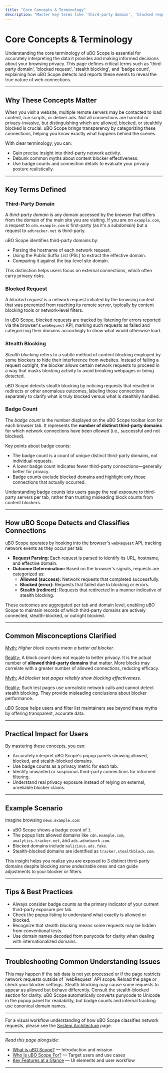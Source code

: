 ```yaml
---
title: "Core Concepts & Terminology"
description: "Master key terms like 'third-party domain', 'blocked request', 'stealth blocking', and 'badge count'. Learn how these are detected and reported by uBO Scope, and why they matter for interpreting results accurately and debunking myths about blocker efficacy."
---
```


# Core Concepts & Terminology

Understanding the core terminology of uBO Scope is essential for accurately interpreting the data it provides and making informed decisions about your browsing privacy. This page defines critical terms such as 'third-party domain', 'blocked request', 'stealth blocking', and 'badge count', explaining how uBO Scope detects and reports these events to reveal the true nature of web connections.

---

## Why These Concepts Matter

When you visit a website, multiple remote servers may be contacted to load content, run scripts, or deliver ads. Not all connections are harmful or privacy-invasive, but distinguishing which are allowed, blocked, or stealthily blocked is crucial. uBO Scope brings transparency by categorizing these connections, helping you know exactly what happens behind the scenes.

With clear terminology, you can:

- Gain precise insight into third-party network activity.
- Debunk common myths about content blocker effectiveness.
- Use badge counts and connection details to evaluate your privacy posture realistically.

---

## Key Terms Defined

### Third-Party Domain
A *third-party domain* is any domain accessed by the browser that differs from the domain of the main site you are visiting. If you are on `example.com`, a request to `cdn.example.com` is first-party (as it's a subdomain) but a request to `adtracker.net` is third-party.

uBO Scope identifies third-party domains by:

- Parsing the hostname of each network request.
- Using the Public Suffix List (PSL) to extract the effective domain.
- Comparing it against the top-level site domain.

This distinction helps users focus on external connections, which often carry privacy risks.

### Blocked Request
A *blocked request* is a network request initiated by the browsing context that was prevented from reaching its remote server, typically by content blocking tools or network-level filters.

In uBO Scope, blocked requests are tracked by listening for errors reported via the browser's `webRequest` API, marking such requests as failed and categorizing their domains accordingly to show what would otherwise load.

### Stealth Blocking
*Stealth blocking* refers to a subtle method of content blocking employed by some blockers to hide their interference from websites. Instead of failing a request outright, the blocker allows certain network requests to proceed in a way that masks blocking activity to avoid breaking webpages or being detected.

uBO Scope detects stealth blocking by noticing requests that resulted in redirects or other anomalous outcomes, labeling those connections separately to clarify what is truly blocked versus what is stealthily handled.

### Badge Count
The *badge count* is the number displayed on the uBO Scope toolbar icon for each browser tab. It represents the **number of distinct third-party domains** for which network connections have been *allowed* (i.e., successful and not blocked).

Key points about badge counts:

- The badge count is a count of unique distinct third-party domains, not individual requests.
- A *lower* badge count indicates fewer third-party connections—generally better for privacy.
- Badge counts exclude blocked domains and highlight only those connections that actually occurred.

Understanding badge counts lets users gauge the real exposure to third-party servers per tab, rather than trusting misleading block counts from content blockers.

---

## How uBO Scope Detects and Classifies Connections

uBO Scope operates by hooking into the browser's `webRequest` API, tracking network events as they occur per tab:

- **Request Parsing:** Each request is parsed to identify its URL, hostname, and effective domain.
- **Outcome Determination:** Based on the browser's signals, requests are categorized as:
  - **Allowed (success):** Network requests that completed successfully.
  - **Blocked (error):** Requests that failed due to blocking or errors.
  - **Stealth (redirect):** Requests that redirected in a manner indicative of stealth blocking.

These outcomes are aggregated per tab and domain level, enabling uBO Scope to maintain records of which third-party domains are actively connected, stealth-blocked, or outright blocked.

---

## Common Misconceptions Clarified

<u>Myth:</u> *Higher block counts mean a better ad blocker.*

<u>Reality:</u> A block count does not equate to better privacy. It is the actual number of **allowed third-party domains** that matter. More blocks may correlate with a greater number of allowed connections, reducing efficacy.

<u>Myth:</u> *Ad blocker test pages reliably show blocking effectiveness.*

<u>Reality:</u> Such test pages use unrealistic network calls and cannot detect stealth blocking. They provide misleading conclusions about blocker performance.

uBO Scope helps users and filter list maintainers see beyond these myths by offering transparent, accurate data.

---

## Practical Impact for Users

By mastering these concepts, you can:

- Accurately interpret uBO Scope's popup panels showing allowed, blocked, and stealth-blocked domains.
- Use badge counts as a privacy metric for each tab.
- Identify unwanted or suspicious third-party connections for informed filtering.
- Understand real privacy exposure instead of relying on external, unreliable blocker claims.

---

## Example Scenario

Imagine browsing `news.example.com`:

- uBO Scope shows a badge count of `3`.
- The popup lists allowed domains like `cdn.example.com`, `analytics.tracker.net`, and `ads.adnetwork.com`.
- Blocked domains include `malicious.ads.fake`.
- Stealth-blocked domains are identified as `tracker.stealthblock.com`.

This insight helps you realize you are exposed to 3 distinct third-party domains despite blocking some undesirable ones and can guide adjustments to your blocker or filters.

---

## Tips & Best Practices

- Always consider badge counts as the primary indicator of your current third-party exposure per tab.
- Check the popup listing to understand what exactly is allowed or blocked.
- Recognize that stealth blocking means some requests may be hidden from conventional tests.
- Use domain names decoded from punycode for clarity when dealing with internationalized domains.

---

## Troubleshooting Common Understanding Issues

<AccordionGroup title="Troubleshooting Common Confusions">
<Accordion title="Badge Count Shows Zero Even When Content Loads">
This may happen if the tab data is not yet processed or if the page restricts network requests outside of `webRequest` API scope. Reload the page or check your blocker settings.
</Accordion>
<Accordion title="Blocked Requests Still Appear as Allowed">
Stealth blocking may cause some requests to appear as allowed but behave differently. Consult the stealth-blocked section for clarity.
</Accordion>
<Accordion title="Domain Names Are Displayed in ASCII Form (Punycode)"
>
uBO Scope automatically converts punycode to Unicode in the popup panel for readability, but badge counts and internal tracking use canonical domain names.
</Accordion>
</AccordionGroup>

---

For a visual workflow understanding of how uBO Scope classifies network requests, please see the [System Architecture](overview/architecture-concepts/system-architecture) page.


---

_Read this page alongside:_

- [What is uBO Scope?](overview/introduction-core-value/product-intro-value) — Introduction and mission
- [Who Is uBO Scope For?](overview/introduction-core-value/audience-usecases) — Target users and use cases
- [Key Features at a Glance](overview/introduction-core-value/feature-glance) — UI elements and user workflow

---